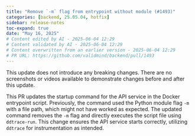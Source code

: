 ```yaml
---
title: "Remove `-m` flag from entrypoint without module (#1493)"
categories: [backend, 25.05.04, hotfix]
sidebar: release-notes
toc-expand: true
date: "May 16, 2025"
# Content edited by AI - 2025-06-04 12:29
# Content validated by AI - 2025-06-04 12:29
# Content overwritten from an earlier version - 2025-06-04 12:29
# PR URL: https://github.com/validmind/backend/pull/1493
---
```


This update does not introduce any breaking changes. There are no screenshots or videos available to demonstrate changes before and after this update.

This PR updates the startup command for the API service in the Docker entrypoint script. Previously, the command used the Python module flag `-m` with a file path, which might not have worked as expected. The updated command removes the `-m` flag and directly executes the script file using `ddtrace-run`. This change ensures the API service starts correctly, utilizing `ddtrace` for instrumentation as intended.
